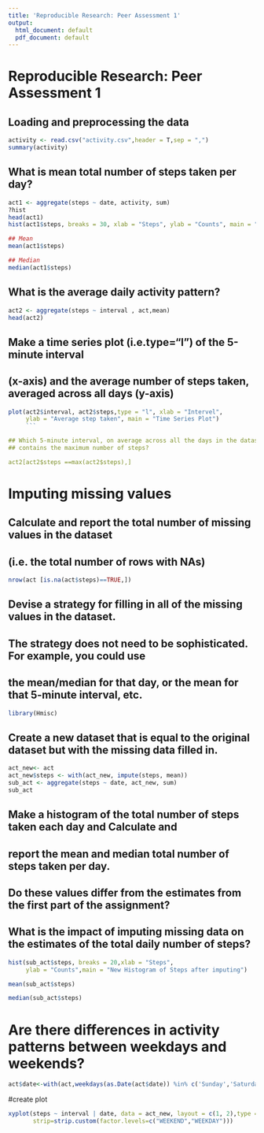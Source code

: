 ---
title: 'Reproducible Research: Peer Assessment 1'
output:
  html_document: default
  pdf_document: default
---

# Reproducible Research: Peer Assessment 1

## Loading and preprocessing the data
```{r}
activity <- read.csv("activity.csv",header = T,sep = ",")
summary(activity)
```

## What is mean total number of steps taken per day?

```{r}
act1 <- aggregate(steps ~ date, activity, sum)
?hist
head(act1)
hist(act1$steps, breaks = 30, xlab = "Steps", ylab = "Counts", main = "Number of steps taken" ,col = "yellow")
```

```{r}
## Mean
mean(act1$steps)

## Median
median(act1$steps)
```


## What is the average daily activity pattern?
```{r}
act2 <- aggregate(steps ~ interval , act,mean)
head(act2)
```

## Make a time series plot (i.e.type="l") of the 5-minute interval
## (x-axis) and the average number of steps taken, averaged across all days (y-axis)

```{r}
plot(act2$interval, act2$steps,type = "l", xlab = "Intervel", 
     ylab = "Average step taken", main = "Time Series Plot")
     ```

## Which 5-minute interval, on average across all the days in the dataset, 
## contains the maximum number of steps?

act2[act2$steps ==max(act2$steps),]
```

# Imputing missing values

## Calculate and report the total number of missing values in the dataset 
## (i.e. the total number of rows with NAs)
```{r}
nrow(act [is.na(act$steps)==TRUE,])
```

## Devise a strategy for filling in all of the missing values in the dataset.
## The strategy does not need to be sophisticated. For example, you could use 
## the mean/median for that day, or the mean for that 5-minute interval, etc.
```{r}
library(Hmisc)
```
## Create a new dataset that is equal to the original dataset but with the missing data filled in.
```{r}
act_new<- act
act_new$steps <- with(act_new, impute(steps, mean))
sub_act <- aggregate(steps ~ date, act_new, sum)
sub_act
```

## Make a histogram of the total number of steps taken each day and Calculate and 
## report the mean and median total number of steps taken per day. 
## Do these values differ from the estimates from the first part of the assignment? 
## What is the impact of imputing missing data on the estimates of the total daily number of steps?
```{r}
hist(sub_act$steps, breaks = 20,xlab = "Steps",
     ylab = "Counts",main = "New Histogram of Steps after imputing")

mean(sub_act$steps)

median(sub_act$steps)
```

# Are there differences in activity patterns between weekdays and weekends?
```{r}
act$date<-with(act,weekdays(as.Date(act$date)) %in% c('Sunday','Saturday'))
```

#create plot
```{r}
xyplot(steps ~ interval | date, data = act_new, layout = c(1, 2),type = "l",
       strip=strip.custom(factor.levels=c("WEEKEND","WEEKDAY")))
```

